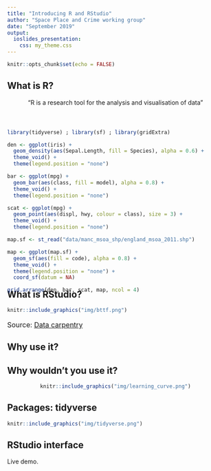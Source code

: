 ```yaml
---
title: "Introducing R and RStudio"
author: "Space Place and Crime working group"
date: "September 2019"
output:
  ioslides_presentation:
    css: my_theme.css
---
```


```r
knitr::opts_chunk$set(echo = FALSE)
```

## What is R?

<center>

"R is a research tool for the analysis and visualisation of data"

</center>

<div style= "position: relative; top: 40px;">

``` r

library(tidyverse) ; library(sf) ; library(gridExtra)

den <- ggplot(iris) + 
  geom_density(aes(Sepal.Length, fill = Species), alpha = 0.6) +
  theme_void() +
  theme(legend.position = "none")

bar <- ggplot(mpg) + 
  geom_bar(aes(class, fill = model), alpha = 0.8) +
  theme_void() +
  theme(legend.position = "none")

scat <- ggplot(mpg) +
  geom_point(aes(displ, hwy, colour = class), size = 3) +
  theme_void() +
  theme(legend.position = "none")

map.sf <- st_read("data/manc_msoa_shp/england_msoa_2011.shp")

map <- ggplot(map.sf) +
  geom_sf(aes(fill = code), alpha = 0.8) + 
  theme_void() +
  theme(legend.position = "none") +
  coord_sf(datum = NA)

grid.arrange(den, bar, scat, map, ncol = 4)
```

</div>

## What is RStudio?

```r
knitr::include_graphics("img/bttf.png")
```

<font size = "3">

Source: [Data carpentry](https://datacarpentry.org/r-socialsci/00-intro/index.html)

</font>

## Why use it?


## Why wouldn't you use it?

<center>

```r
knitr::include_graphics("img/learning_curve.png")
```

</center>

## Packages: tidyverse

```r
knitr::include_graphics("img/tidyverse.png")
```

## RStudio interface

Live demo.


